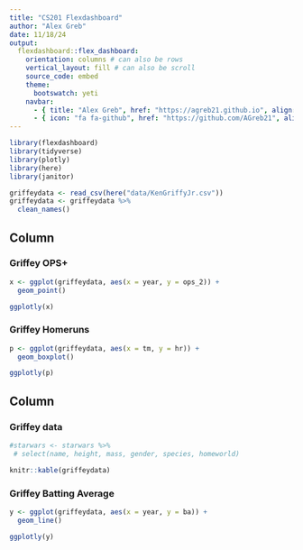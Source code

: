```yaml
---
title: "CS201 Flexdashboard"
author: "Alex Greb"
date: 11/18/24
output: 
  flexdashboard::flex_dashboard:
    orientation: columns # can also be rows
    vertical_layout: fill # can also be scroll
    source_code: embed
    theme:
      bootswatch: yeti
    navbar: 
      - { title: "Alex Greb", href: "https://agreb21.github.io", align: right }
      - { icon: "fa fa-github", href: "https://github.com/AGreb21", align: right, target: blank }
---
```


```r
library(flexdashboard)
library(tidyverse)
library(plotly)
library(here)
library(janitor)
```

```r
griffeydata <- read_csv(here("data/KenGriffyJr.csv"))
griffeydata <- griffeydata %>%
  clean_names()
```


Column {data-width=350}
-----------------------------------------------------------------------

### Griffey OPS+

```r
x <- ggplot(griffeydata, aes(x = year, y = ops_2)) +
  geom_point()

ggplotly(x)
```

### Griffey Homeruns

```r
p <- ggplot(griffeydata, aes(x = tm, y = hr)) +
  geom_boxplot()

ggplotly(p)
```

Column {data-width=350}
-----------------------------------------------------------------------

### Griffey data 

```r
#starwars <- starwars %>%
 # select(name, height, mass, gender, species, homeworld)

knitr::kable(griffeydata)
```

### Griffey Batting Average
```r
y <- ggplot(griffeydata, aes(x = year, y = ba)) +
  geom_line()

ggplotly(y)
```















